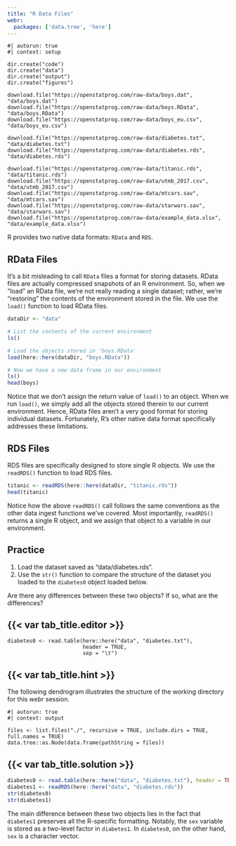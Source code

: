 ```yaml
---
title: "R Data Files"
webr:
  packages: ['data.tree', 'here']
---
```


```webr-r
#| autorun: true
#| context: setup

dir.create("code")
dir.create("data")
dir.create("output")
dir.create("figures")

download.file("https://openstatprog.com/raw-data/boys.dat", "data/boys.dat")
download.file("https://openstatprog.com/raw-data/boys.RData", "data/boys.RData")
download.file("https://openstatprog.com/raw-data/boys_eu.csv", "data/boys_eu.csv")

download.file("https://openstatprog.com/raw-data/diabetes.txt", "data/diabetes.txt")
download.file("https://openstatprog.com/raw-data/diabetes.rds", "data/diabetes.rds")

download.file("https://openstatprog.com/raw-data/titanic.rds", "data/titanic.rds")
download.file("https://openstatprog.com/raw-data/utmb_2017.csv", "data/utmb_2017.csv")
download.file("https://openstatprog.com/raw-data/mtcars.sav", "data/mtcars.sav")
download.file("https://openstatprog.com/raw-data/starwars.sav", "data/starwars.sav")
download.file("https://openstatprog.com/raw-data/example_data.xlsx", "data/example_data.xlsx")
```

R provides two native data formats: `RData` and `RDS`.

## RData Files

It's a bit misleading to call `RData` files a format for storing datasets. RData files are actually compressed snapshots
of an R environment. So, when we "load" an RData file, we're not really reading a single dataset; rather, we're
"restoring" the contents of the environment stored in the file. We use the `load()` function to load RData files.

```r
dataDir <- "data"

# List the contents of the current environment
ls()

# Load the objects stored in 'boys.RData'
load(here::here(dataDir, "boys.RData"))

# Now we have a new data frame in our environment
ls()
head(boys)
```

Notice that we don't assign the return value of `load()` to an object. When we run `load()`, we simply add all the
objects stored therein to our current environment. Hence, RData files aren't a very good format for storing individual
datasets. Fortunately, R's other native data format specifically addresses these limitations.

## RDS Files

RDS files are specifically designed to store single R objects. We use the `readRDS()` function to load RDS files.

```r
titanic <- readRDS(here::here(dataDir, "titanic.rds"))
head(titanic)
```

Notice how the above `readRDS()` call follows the same conventions as the other data ingest functions we've covered.
Most importantly, `readRDS()` returns a single R object, and we assign that object to a variable in our environment.

::: practice

## Practice

1. Load the dataset saved as "data/diabetes.rds".
1. Use the `str()` function to compare the structure of the dataset you loaded to the `diabetes0` object loaded below.

Are there any differences between these two objects? If so, what are the differences?

:::: {.panel-tabset}
## {{< var tab_title.editor >}}

```webr-r
diabetes0 <- read.table(here::here("data", "diabetes.txt"),
                        header = TRUE,
                        sep = "\t")
```

## {{< var tab_title.hint >}}

The following dendrogram illustrates the structure of the working directory for this *webr* session.

```webr-r
#| autorun: true
#| context: output

files <- list.files("./", recursive = TRUE, include.dirs = TRUE, full.names = TRUE)
data.tree::as.Node(data.frame(pathString = files))
```

## {{< var tab_title.solution >}}

```r
diabetes0 <- read.table(here::here("data", "diabetes.txt"), header = TRUE, sep = "\t")
diabetes1 <- readRDS(here::here("data", "diabetes.rds"))
str(diabetes0)
str(diabetes1)
```

The main difference between these two objects lies in the fact that `diabetes1` preserves all the R-specific formatting.
Notably, the `sex` variable is stored as a two-level factor in `diabetes1`. In `diabetes0`, on the other hand, `sex` is
a character vector. 

::::

:::
